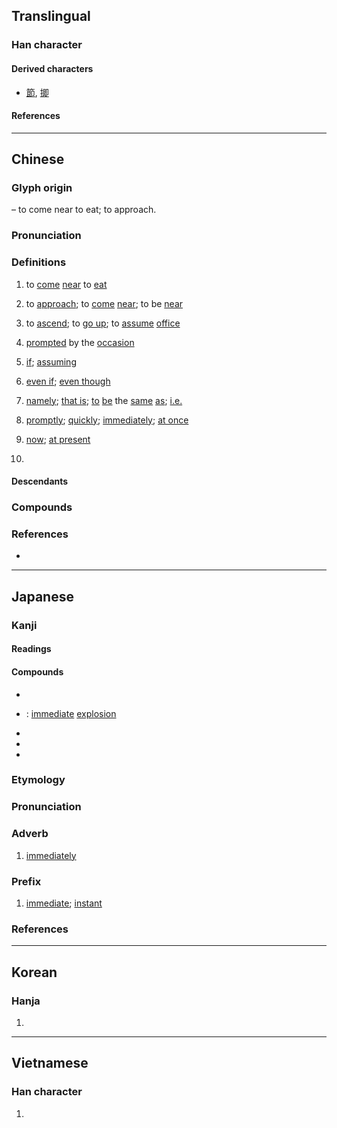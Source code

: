 {{also|卽|既}}
{{character info}}
{{character info|0x2F82F}}
==Translingual==
{{stroke order|strokes=7}}

===Han character===
{{Han char|rn=26|rad=卩|as=05|sn=7|four=77720|canj=AISL|ids=⿲⿰𠄌彐丶卩}}

====Derived characters====
* [[節]], [[揤]]

====References====
{{Han ref|kx=0159.180|dkj=02855|dj=0364.070|hdz=10314.020|uh=5373}}

----

==Chinese==
{{zh-forms|alt=卽,皍}}

===Glyph origin===
{{Han etym}}
{{Han compound|皀|卩|ls=ic|t1=ancient round-mouthed food vessel|t2=to kneel}} – to come near to eat; to approach.

===Pronunciation===
{{zh-pron
|m=jí,jì,2n=nonstandard or dialectal
|m-s=ji2
|c=zik1
|c-t=
|g=
|h=pfs=chit;gd=jid5
|j=
|mb=cĭ
|md=cék
|mn=chit/tw,xm,zz:chek/qz:chiak
|mn_note=chit - vernacular; chek/chiak - literary
|mn-t=ziag4/ziêg4
|mn-t_note=ziag4 - Shantou; ziêg4 - Chaozhou
|w=4jiq
|x=
|mc=y
|oc=y
|cat=v,conj,prep,adv,n,pn
}}

===Definitions===
{{zh-hanzi}}

# {{lb|zh|obsolete}} to [[come]] [[near]] to [[eat]]
# to [[approach]]; to [[come]] [[near]]; to be [[near]]
#: {{zh-x|若即若離}}
# to [[ascend]]; to [[go up]]; to [[assume]] [[office]]
#: {{zh-x|即位|to ascend to the throne}}
# [[prompted]] by the [[occasion]]
#: {{zh-x|即興|to improvise; to extemporise}}
# {{lb|zh|literary}} [[if]]; [[assume|assuming]]
# {{lb|zh|literary}} [[even if]]; [[even though]]
# [[namely]]; [[that is]]; [[to]] [[be]] the [[same]] [[as]]; [[i.e.]]
#: {{zh-x|^天竺 即 今天 的 ^印度。|Tianzhu is the same as today's India.}}
# [[promptly]]; [[quickly]]; [[immediately]]; [[at once]]
#: {{zh-x|一觸即潰|to collapse on the first encounter}}
#: {{zh-x|如 遇 緊急 情況 請 即 報警。|In an emergency situation, please call the police immediately.}}
# [[now]]; [[at present]]
#: {{zh-x|在即|to be imminent}}
# {{surname|zh}}

====Descendants====
{{CJKV||そく|즉|k=卽|tức}}

===Compounds===
{{zh-der|即期匯票|即時|即日|即或|即政|即時新聞|即令|即鹿無虞|俯拾即是|不死即傷|即興|即即|一觸即發|即溜|即色宗|即位|即墨之戰|即景|不即不離|即將|一拍即合|即時作業|即身成佛|即景會心|即吉|即事詩|即夜|即景生情|即使|即席演奏|即戎|即墨侯|即心即佛|即事|即早兒|即世|一觸即潰|即是|在即|即目|即漸|即可|即刻|即便|即位登龍|即今|即事即理|即真|即席|即興表演|搖筆即來|相即相入|捨近即遠|空即是色|稍縱即逝|相次即世|目即成誦|登即|當即|旋即|瞬即|目即|隨插即用|遂即|若即若離|趕即|著即|非死即傷|立即|迅即|隨即}}

===References===
* {{R:yue:Hanzi}}

{{zh-cat|Elementary}}

----

==Japanese==
{{ja-kanji forms|即|卽}} <!-- As found in Jōyō kanji 2010 -->

===Kanji===
{{ja-kanji|grade=c|rs=卩05|kyu=卽}}

====Readings====
{{ja-readings
|goon=そく
|kanon=しょく
|kun=つ-く, すなわ-ち, もし
}}

====Compounds====
{{der-top|Compounds}}
* {{ja-r|即%時|そく%じ}}
* {{ja-r|即%発|そく%はつ}}: [[immediate]] [[explosion]]
* {{ja-r|即%興|そっ%きょう}}
* {{ja-r|即%刻|そっ%こく}}
* {{ja-r|当%意%即%妙|とう%い%そく%みょう}}
{{der-bottom}}

===Etymology===
{{ja-kanjitab|そく|yomi=o}}

===Pronunciation===
{{ja-pron|yomi=goon|そく|acc=1|acc_ref=DJR,NHK}}

===Adverb===
{{ja-pos|adverb|そく}}

# [[immediately]]

===Prefix===
{{ja-pos|prefix|そく}}

# {{lb|ja|informal}} [[immediate]]; [[instant]]
#: {{ja-usex|'''即'''[[売り切れ]]|'''そく'''-うりきれ|selling out '''instantly'''}}
#: {{ja-usex|'''即'''[[負け]]|'''そく'''-まけ|'''instant''' loss}}

===References===
<references/>

----

==Korean==

===Hanja===
{{ko-hanja|곧|즉}}

# {{alternative form of|ko|卽|t=[[immediately]]; [[in other words]]}}

----

==Vietnamese==

===Han character===
{{vi-readings|reading=[[tức]]|rs=卩05}}

# {{rfdef|vi|sort=卩05}}